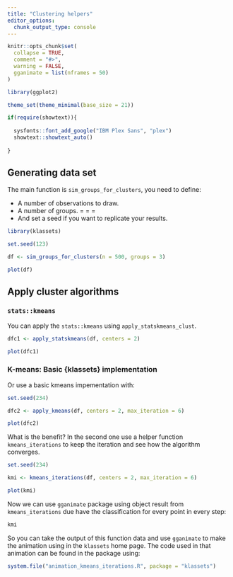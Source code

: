 ```yaml
---
title: "Clustering helpers"
editor_options: 
  chunk_output_type: console
---
```


```r
knitr::opts_chunk$set(
  collapse = TRUE,
  comment = "#>",
  warning = FALSE,
  gganimate = list(nframes = 50)
)

library(ggplot2)

theme_set(theme_minimal(base_size = 21))

if(require(showtext)){
 
  sysfonts::font_add_google("IBM Plex Sans", "plex")
  showtext::showtext_auto()
   
}
```

## Generating data set 

The main function is `sim_groups_for_clusters`, you need to define:

- A number of observations to draw.
- A number of groups. = = = 
- And set a seed if you want to replicate your results.

```r
library(klassets)

set.seed(123)

df <- sim_groups_for_clusters(n = 500, groups = 3)

plot(df)
```


## Apply cluster algorithms

### `stats::kmeans`

You can apply the `stats::kmeans` using `apply_statskmeans_clust`.

```r
dfc1 <- apply_statskmeans(df, centers = 2)

plot(dfc1)
```

### K-means: Basic {klassets} implementation

Or use a basic kmeans impementation with:

```r
set.seed(234)

dfc2 <- apply_kmeans(df, centers = 2, max_iteration = 6)

plot(dfc2)
```

What is the benefit? In the second one use a helper function `kmeans_iterations`
to keep the iteration and see how the algorithm converges.

```r
set.seed(234)

kmi <- kmeans_iterations(df, centers = 2, max_iteration = 6)

plot(kmi)
```

Now we can use `gganimate` package using object result from `kmeans_iterations` 
due have the classification for every point in every step:

```r
kmi
```

So you can take the output of this function data and use `gganimate` to make the animation using in the `klassets` home page.  The code used in that animation can be found in the package using:

```r
system.file("animation_kmeans_iterations.R", package = "klassets")
```


